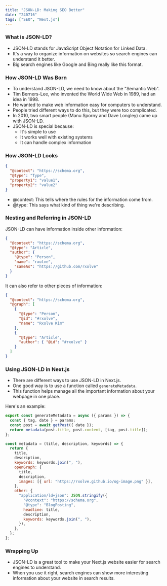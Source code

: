 ```yaml
---
title: "JSON-LD: Making SEO Better"
date: "240716"
tags: ["SEO", "Next.js"]
---
```


### What is JSON-LD?

- JSON-LD stands for JavaScript Object Notation for Linked Data.
- It's a way to organize information on websites so search engines can understand it better.
- Big search engines like Google and Bing really like this format.

### How JSON-LD Was Born

- To understand JSON-LD, we need to know about the "Semantic Web".
- Tim Berners-Lee, who invented the World Wide Web in 1989, had an idea in 1998.
- He wanted to make web information easy for computers to understand.
- People tried different ways to do this, but they were too complicated.
- In 2010, two smart people (Manu Sporny and Dave Longley) came up with JSON-LD.
- JSON-LD is special because:
  - It's simple to use
  - It works well with existing systems
  - It can handle complex information

### How JSON-LD Looks

```json
{
  "@context": "https://schema.org",
  "@type": "Type",
  "property1": "value1",
  "property2": "value2"
}
```

- @context: This tells where the rules for the information come from.
- @type: This says what kind of thing we're describing.

### Nesting and Referring in JSON-LD

JSON-LD can have information inside other information:

```json
{
  "@context": "https://schema.org",
  "@type": "Article",
  "author": {
    "@type": "Person",
    "name": "rxolve",
    "sameAs": "https://github.com/rxolve"
  }
}
```

It can also refer to other pieces of information:

```json
{
  "@context": "https://schema.org",
  "@graph": [
    {
      "@type": "Person",
      "@id": "#rxolve",
      "name": "Rxolve Kim"
    },
    {
      "@type": "Article",
      "author": { "@id": "#rxolve" }
    }
  ]
}
```

### Using JSON-LD in Next.js

- There are different ways to use JSON-LD in Next.js.
- One good way is to use a function called `generateMetadata`.
- This function helps manage all the important information about your webpage in one place.

Here's an example:

```jsx
export const generateMetadata = async ({ params }) => {
  const { tag, date } = params;
  const post = await getPost({ date });
  return metadata(post.title, post.content, [tag, post.title]);
};

const metadata = (title, description, keywords) => {
  return {
    title,
    description,
    keywords: keywords.join(", "),
    openGraph: {
      title,
      description,
      images: [{ url: "https://rxolve.github.io/og-image.png" }],
    },
    other: {
      "application/ld+json": JSON.stringify({
        "@context": "https://schema.org",
        "@type": "BlogPosting",
        headline: title,
        description,
        keywords: keywords.join(", "),
      }),
    },
  };
};
```

### Wrapping Up

- JSON-LD is a great tool to make your Next.js website easier for search engines to understand.
- When you use it right, search engines can show more interesting information about your website in search results.
